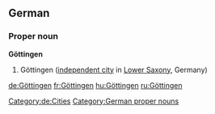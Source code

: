==German==
{{wikipedia}}
{{wikipedia|lang=de}}
===Proper noun===
'''Göttingen'''
# Göttingen ([[independent city]] in [[Lower Saxony]], Germany)
[[Category:de:Cities]]
[[Category:German proper nouns]]

[[de:Göttingen]]
[[fr:Göttingen]]
[[hu:Göttingen]]
[[ru:Göttingen]]